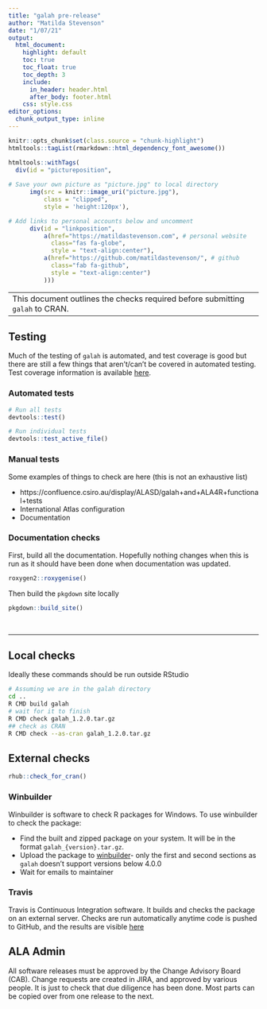 ```yaml
---
title: "galah pre-release"
author: "Matilda Stevenson"
date: "1/07/21"
output:
  html_document:
    highlight: default
    toc: true
    toc_float: true
    toc_depth: 3
    include:
      in_header: header.html
      after_body: footer.html
    css: style.css
editor_options: 
  chunk_output_type: inline
---
```


```r
knitr::opts_chunk$set(class.source = "chunk-highlight")
htmltools::tagList(rmarkdown::html_dependency_font_awesome())
```

<!-- Picture & Links in upper right corner -->

```r
htmltools::withTags(
  div(id = "pictureposition",
      
# Save your own picture as "picture.jpg" to local directory
      img(src = knitr::image_uri("picture.jpg"),
          class = "clipped",
          style = 'height:120px'),

# Add links to personal accounts below and uncomment
      div(id = "linkposition",                   
          a(href="https://matildastevenson.com", # personal website
            class="fas fa-globe",
            style = "text-align:center"),
          a(href="https://github.com/matildastevenson/", # github
            class="fab fa-github",
            style = "text-align:center")
          )))

```



------------------------------------------------------------------------------
This document outlines the checks required before submitting `galah` to CRAN.
<br>

------------------------------------------------------------------------------

## Testing

Much of the testing of `galah` is automated, and test coverage is good but there
are still a few things that aren't/can't be covered in automated testing. Test
coverage information is available [here](https://app.codecov.io/gh/AtlasOfLivingAustralia/galah).

### Automated tests
```r
# Run all tests
devtools::test()

# Run individual tests
devtools::test_active_file()
```

### Manual tests
Some examples of things to check are here (this is not an exhaustive list)  

* https://confluence.csiro.au/display/ALASD/galah+and+ALA4R+functional+tests
* International Atlas configuration
* Documentation

### Documentation checks
First, build all the documentation. Hopefully nothing changes when this is run
as it should have been done when documentation was updated.
```r
roxygen2::roxygenise()
```
Then build the `pkgdown` site locally
```r
pkgdown::build_site()
```
<br>

------------------------------------------------------------------------------


## Local checks
Ideally these commands should be run outside RStudio
```bash
# Assuming we are in the galah directory 
cd ..
R CMD build galah
# wait for it to finish
R CMD check galah_1.2.0.tar.gz
## check as CRAN
R CMD check --as-cran galah_1.2.0.tar.gz
```

## External checks
```r
rhub::check_for_cran()
```


### Winbuilder 
Winbuilder is software to check R packages for Windows. To use winbuilder to 
check the package:  

* Find the built and zipped package on your system. It will be in the format
`galah_{version}.tar.gz`. 
* Upload the package to [winbuilder](https://win-builder.r-project.org/upload.aspx)- 
only the first and second sections as `galah` doesn't support versions below 
4.0.0
* Wait for emails to maintainer

### Travis
Travis is Continuous Integration software. It builds and checks the package on
an external server. Checks are run automatically anytime code is pushed to 
GitHub, and the results are visible [here](https://travis-ci.com/AtlasOfLivingAustralia/galah)

## ALA Admin
All software releases must be approved by the Change Advisory Board (CAB).
Change requests are created in JIRA, and approved by various people. It is just
to check that due diligence has been done. Most parts can be copied over from
one release to the next.
